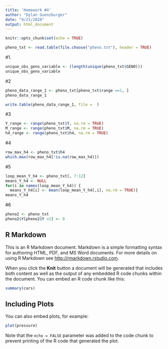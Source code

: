 ```yaml
---
title: 'Homework #4'
author: "Dylan Guenzburger"
date: "9/21/2020"
output: html_document
---
```


```r
knitr::opts_chunk$set(echo = TRUE)
```

```r
pheno_txt <- read.table(file.choose("pheno.txt"), header = TRUE)
```


#1.
```r
unique_obs_geno_variable <- (length(unique(pheno_txt$GENO)))
unique_obs_geno_variable

```


#2
```r
pheno_data_range_1 <- pheno_txt[pheno_txt$range ==1, ]
pheno_data_range_1

write.table(pheno_data_range_1, file =  )
```

#3
```r
Y_range <- range(pheno_txt$Y, na.rm = TRUE)
M_range <- range(pheno_txt$M, na.rm = TRUE)
h4_range <- range(pheno_txt$h4, na.rm = TRUE)
```

#4
```r
row_max_h4 <- pheno_txt$h4
which.max(row_max_h4[!is.na(row_max_h4)])
```

#5
```r
loop_mean_Y_h4 <- pheno_txt[, 7:12]
means_Y_h4 <- NULL
for(i in names(loop_mean_Y_h4)) {
  means_Y_h4[i] <- mean(loop_mean_Y_h4[,i], na.rm = TRUE)}
means_Y_h4
```

#6
```r
pheno2 <- pheno_txt
pheno2$Y[pheno2$Y <2] <- 0
```




## R Markdown

This is an R Markdown document. Markdown is a simple formatting syntax for authoring HTML, PDF, and MS Word documents. For more details on using R Markdown see <http://rmarkdown.rstudio.com>.

When you click the **Knit** button a document will be generated that includes both content as well as the output of any embedded R code chunks within the document. You can embed an R code chunk like this:

```r
summary(cars)
```

## Including Plots

You can also embed plots, for example:

```r
plot(pressure)
```

Note that the `echo = FALSE` parameter was added to the code chunk to prevent printing of the R code that generated the plot.
